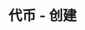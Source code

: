 ---
title: '代币 - 创建'
openapi: '/cn/api-reference/openapi-cn.json GET /token/{chain}/{tokenAddress}/creation'
---